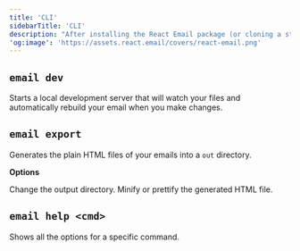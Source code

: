 ```yaml
---
title: 'CLI'
sidebarTitle: 'CLI'
description: "After installing the React Email package (or cloning a starter), you can start using the command line interface (CLI)."
'og:image': 'https://assets.react.email/covers/react-email.png'
---
```


## `email dev`

Starts a local development server that will watch your files and automatically rebuild your email when you make changes.

## `email export`

Generates the plain HTML files of your emails into a `out` directory.

**Options**

<ResponseField name="--outDir" type="string" default="out">
  Change the output directory.
</ResponseField>
<ResponseField name="--pretty" type="boolean" default="false">
  Minify or prettify the generated HTML file.
</ResponseField>

## `email help <cmd>`

Shows all the options for a specific command.